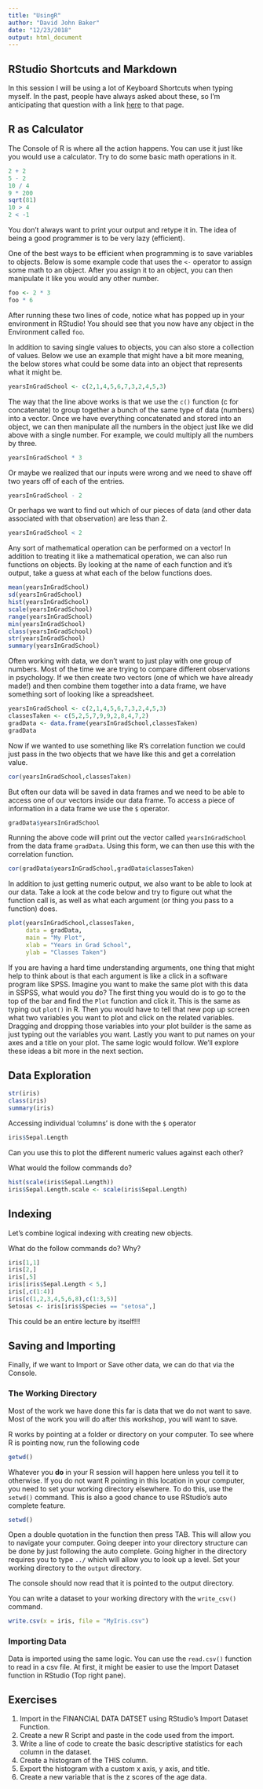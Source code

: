 ```yaml
---
title: "UsingR"
author: "David John Baker"
date: "12/23/2018"
output: html_document
---
```


## RStudio Shortcuts and Markdown

In this session I will be using a lot of Keyboard Shortcuts when typing myself.
In the past, people have always asked about these, so I'm anticipating that question with a link [here](https://support.rstudio.com/hc/en-us/articles/200711853-Keyboard-Shortcuts) to that page.

## R as Calculator

The Console of R is where all the action happens. 
You can use it just like you would use a calculator. 
Try to do some basic math operations in it.

```r
2 + 2
5 - 2
10 / 4
9 * 200
sqrt(81)
10 > 4
2 < -1
```

You don't always want to print your output and retype it in. 
The idea of being a good programmer is to be very lazy (efficient).

One of the best ways to be efficient when programming is to save variables to objects.
Below is some example code that uses the ```<-``` operator to assign some math to an object.
After you assign it to an object, you can then manipulate it like you would any other number.

```r
foo <- 2 * 3
foo * 6
```

After running these two lines of code, notice what has popped up in your environment in RStudio!
You should see that you now have any object in the Environment called `foo`.

In addition to saving single values to objects, you can also store a collection of values.
Below we use an example that might have a bit more meaning, the below stores what could be some data into an object that represents what it might be. 

```r
yearsInGradSchool <- c(2,1,4,5,6,7,3,2,4,5,3)
```

The way that the line above works is that we use the ```c()``` function (c for concatenate) to group together a bunch of the same type of data (numbers) into a vector.
Once we have everything concatenated and stored into an object, we can then manipulate all the numbers in the object just like we did above with a single number.
For example, we could multiply all the numbers by three. 

```r
yearsInGradSchool * 3
```

Or maybe we realized that our inputs were wrong and we need to shave off two years off of each of the entries.

```r
yearsInGradSchool - 2
```

Or perhaps we want to find out which of our pieces of data (and other data associated with that observation) are less than 2.

```r
yearsInGradSchool < 2
```

Any sort of mathematical operation can be performed on a vector!
In addition to treating it like a mathematical operation, we can also run functions on objects.
By looking at the name of each function and it's output, take a guess at what each of the below functions does.

```r
mean(yearsInGradSchool)
sd(yearsInGradSchool)
hist(yearsInGradSchool)
scale(yearsInGradSchool)
range(yearsInGradSchool)
min(yearsInGradSchool)
class(yearsInGradSchool)
str(yearsInGradSchool)
summary(yearsInGradSchool)
```

Often working with data, we don't want to just play with one group of numbers.
Most of the time we are trying to compare different observations in psychology.
If we then create two vectors (one of which we have already made!) and then combine them together into a data frame, we have something sort of looking like a spreadsheet.


```r
yearsInGradSchool <- c(2,1,4,5,6,7,3,2,4,5,3)
classesTaken <- c(5,2,5,7,9,9,2,8,4,7,2)
gradData <- data.frame(yearsInGradSchool,classesTaken)
gradData
```

Now if we wanted to use something like R's correlation function we could just pass in the two objects that we have like this and get a correlation value. 

```r
cor(yearsInGradSchool,classesTaken)
```
But often our data will be saved in data frames and we need to be able to access one of our vectors inside our data frame. 
To access a piece of information in a data frame we use the ```$``` operator.

```r
gradData$yearsInGradSchool
```

Running the above code will print out the vector called ```yearsInGradSchool``` from the data frame ```gradData```.
Using this form, we can then use this with the correlation function.

```r
cor(gradData$yearsInGradSchool,gradData$classesTaken)
```

In addition to just getting numeric output, we also want to be able to look at our data.
Take a look at the code below and try to figure out what the function call is, as well as what each argument (or thing you pass to a function) does. 

```r
plot(yearsInGradSchool,classesTaken, 
     data = gradData, 
     main = "My Plot", 
     xlab = "Years in Grad School", 
     ylab = "Classes Taken")
```

If you are having a hard time understanding arguments, one thing that might help to think about is that each argument is like a click in a software program like SPSS.
Imagine you want to make the same plot with this data in SSPSS, what would you do?
The first thing you would do is to go to the top of the bar and find the ```Plot``` function and click it.
This is the same as typing out ```plot()``` in R.
Then you would have to tell that new pop up screen what two variables you want to plot and click on the related variables.
Dragging and dropping those variables into your plot builder is the same as just typing out the variables you want.
Lastly you want to put names on your axes and a title on your plot.
The same logic would follow. 
We'll explore these ideas a bit more in the next section.

## Data Exploration

```r
str(iris)
class(iris)
summary(iris)
```

Accessing individual 'columns' is done with the ```$``` operator

```r
iris$Sepal.Length
```

Can you use this to plot the different numeric values against each other?

What would the follow commands do?

```r
hist(scale(iris$Sepal.Length))
iris$Sepal.Length.scale <- scale(iris$Sepal.Length)
```

## Indexing

Let's combine logical indexing with creating new objects.

What do the follow commands do? Why?

```r
iris[1,1]
iris[2,]
iris[,5]
iris[iris$Sepal.Length < 5,]
iris[,c(1:4)]
iris[c(1,2,3,4,5,6,8),c(1:3,5)]
Setosas <- iris[iris$Species == "setosa",]
```
This could be an entire lecture by itself!!!

## Saving and Importing

Finally, if we want to Import or Save other data, we can do that via the Console.

### The Working Directory

Most of the work we have done this far is data that we do not want to save.
Most of the work you will do after this workshop, you will want to save.

R works by pointing at a folder or directory on your computer.
To see where R is pointing now, run the following code

```R
getwd()
```

Whatever you **do** in your R session will happen here unless you tell it to otherwise.
If you do not want R pointing in this location in your computer, you need to set your working directory elsewhere.
To do this, use the ```setwd()``` command.
This is also a good chance to use RStudio's auto complete feature.

```r
setwd()
```
Open a double quotation in the function then press TAB.
This will allow you to navigate your computer.
Going deeper into your directory structure can be done by just following the auto complete.
Going higher in the directory requires you to type ```../``` which will allow you to look up a level.
Set your working directory to the ```output``` directory.

The console should now read that it is pointed to the output directory.

You can write a dataset to your working directory with the ```write_csv()``` command.

```r
write.csv(x = iris, file = "MyIris.csv")
```

### Importing Data

Data is imported using the same logic.
You can use the ```read.csv()``` function to read in a csv file.
At first, it might be easier to use the Import Dataset function in RStudio (Top right pane).

## Exercises

1. Import in the FINANCIAL DATA DATSET using RStudio's Import Dataset Function.
2. Create a new R Script and paste in the code used from the import.
3. Write a line of code to create the basic descriptive statistics for each column in the dataset.
4. Create a histogram of the THIS column.
5. Export the histogram with a custom x axis, y axis, and title.
6. Create a new variable that is the z scores of the age data.
